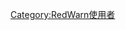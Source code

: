 {{Userbox |
border-c = #999 |
border-s = 1 |
id-c = yellow|
id-s = 14|
id-fc = black |
info-c = #EEE |
info-s = 8 | info-fc = black |
id = <big><span style="font-family:'Roboto',sans-serif;font-weight:300;text-shadow: 2px 2px 10px black;"><span style="color:red;">R</span>W</span></big>|
info = 这名用户使用'''[[WP:RedWarn|RedWarn]]'''巡查最近更改。|
float = left
| usercategory = <includeonly>RedWarn使用者</includeonly>}}

[[Category:RedWarn使用者]]